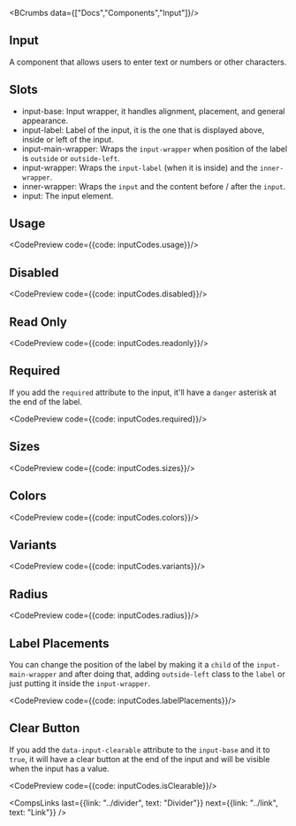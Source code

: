 
<BCrumbs data={["Docs","Components","Input"]}/>
<Article>

# Input

A component that allows users to enter text or numbers or other characters.

## Slots

- <HL>input-base</HL>: Input wrapper, it handles alignment, placement, and general appearance.
- <HL>input-label</HL>: Label of the input, it is the one that is displayed above, inside or left of the input. 
- <HL>input-main-wrapper</HL>: Wraps the `input-wrapper` when position of the label is `outside` or `outside-left`.
- <HL>input-wrapper</HL>: Wraps the `input-label` (when it is inside) and the `inner-wrapper`.
- <HL>inner-wrapper</HL>: Wraps the `input` and the content before / after the `input`.
- <HL>input</HL>: The input element.

## Usage

<CodePreview code={{code: inputCodes.usage}}/>

## Disabled

<CodePreview code={{code: inputCodes.disabled}}/>

## Read Only

<CodePreview code={{code: inputCodes.readonly}}/>

## Required

If you add the `required` attribute to the input, it'll have a `danger` asterisk at the end of the label.

<CodePreview code={{code: inputCodes.required}}/>

## Sizes

<CodePreview code={{code: inputCodes.sizes}}/>

## Colors

<CodePreview code={{code: inputCodes.colors}}/>

## Variants

<CodePreview code={{code: inputCodes.variants}}/>

## Radius

<CodePreview code={{code: inputCodes.radius}}/>

## Label Placements

You can change the position of the label by making it a `child` of the `input-main-wrapper` and after doing that, adding `outside-left` class to the `label` or just putting it inside the `input-wrapper`.

<CodePreview code={{code: inputCodes.labelPlacements}}/>

## Clear Button

If you add the `data-input-clearable` attribute to the `input-base` and it to `true`, it will have a clear button at the end of the input and will be visible when the input has a value.

<CodePreview code={{code: inputCodes.isClearable}}/>


<CompsLinks 
  last={{link: "../divider", text: "Divider"}} 
  next={{link: "../link", text: "Link"}} 
/>

</Article>
